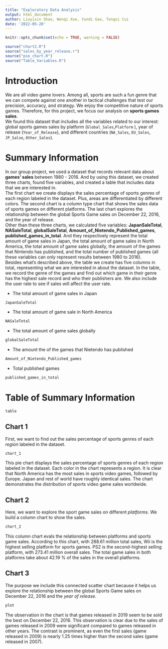 ```yaml
---
title: "Exploratory Data Analysis"
output: html_document
author: Liuyixin Shao, Wenqi Xue, Yundi Gao, Tongxi Cui
date: '2022-05-20'
---
```


```r
knitr::opts_chunk$set(echo = TRUE, warning = FALSE)
```

```r
source("chart2.R")
source("sales_by_year_release.r")
source("pie_chart.R")
source("Table_Variables.R")
```


# Introduction

We are all video game lovers. Among all, sports are such a fun genre that we can compete against one another in tactical challenges that test our precision, accuracy, and strategy. We enjoy the competitive nature of sports games. Therefore, for this project, we focus our analysis on **sports games sales**.      
We found this dataset that includes all the variables related to our interest: global sports games sales by platform (`Global_Sales`,`Platform` ), year of release (`Year_of_Release`), and different countries (`NA_Sales`, `EU_Sales`, `JP_Salse`, `Other_Sales`).      

# Summary Information
In our group project, we used a dataset that records relevant data about **games’ sales** between 1980 - 2016. And by using this dataset, we created three charts, found five variables, and created a table that includes data that we are interested in.       
The first chart we create displays the sales percentage of sports genres of each region labeled in the dataset. Plus, areas are differentiated by different colors. The second chart is a column type chart that shows the sales data of sports games on different platforms. The last chart explores the relationship between the global Sports Game sales on December 22, 2016, and the year of release.           
Other than these three charts, we calculated five variables: **JapanSaleTotal**, **NASaleTotal**, **globalSaleTotal**, **Amount_of_Nietendo_Published_games**, **published_games_in_total**. And they respectively represent the total amount of game sales in Japan, the total amount of game sales in North America, the total amount of game sales globally, the amount of the games that Nintendo has published, and the total number of published games (all these variables can only represent results between 1980 to 2016).                   
Besides what’s described above, the table we create has five columns in total, representing what we are interested in about the dataset. In the table, we record the genre of the games and find out which game in their genre has the highest sale record and who their publishers are. We also include the user rate to see if sales will affect the user rate.   
      
- The total amount of game sales in Japan
```r
JapanSaleTotal
```
- The total amount of game sale in North America
```r
NASaleTotal
```
- The total amount of game sales globally
```r
globalSaleTotal
```
- The amount the of the games that Nietendo has published   
```r
Amount_of_Nietendo_Published_games
```
- Total published games
```r
published_games_in_total
```

 
# Table of Summary Information
```r
table
```


## Chart 1
First, we want to find out the sales percentage of sports genres of each _region_ labeled in the dataset.     
```r
chart_1
```
                           
This pie chart displays the sales percentage of sports genres of each region labeled in the dataset. Each color in the chart represents a region. It is clear that North America has the most sales in sports video games, followed by Europe. Japan and rest of world have roughly identical sales. The chart demonstrates the distribution of sports video game sales worldwide.       

## Chart 2
Here, we want to explore the sport game sales on different _platforms_. We build a column chart to show the sales.    
           
```r
chart_2
```
       
This column chart evals the relationship between platforms and sports game sales. According to this chart, with 288.61 million total sales, Wii is the highest selling platform for sports games. PS2 is the second-highest selling platform, with 273.41 million overall sales. The total game sales in both platforms take about 42.19 % of the sales in the overall platforms.        

## Chart 3
The purpose we include this connected scatter chart because it helps us explore the relationship between the global Sports Game sales on December 22, 2016 and the _year of release_.      
```r
plot
```
                     
The observation in the chart is that games released in 2019 seem to be sold the best on December 22, 2016. This observation is clear due to the sales of games released in 2009 were significant compared to games released in other years. The contrast is prominent, as even the first sales (game released in 2009) is nearly 1.25 times higher than the second sales (game released in 2007).         



